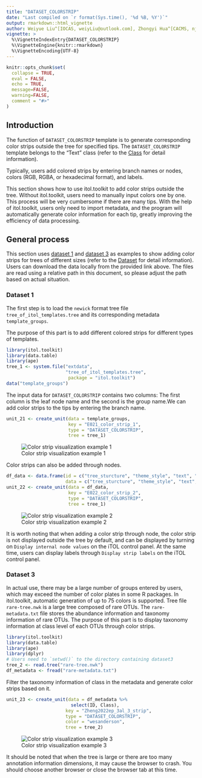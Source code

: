 ```yaml
---
title: "DATASET_COLORSTRIP"
date: "Last compiled on `r format(Sys.time(), '%d %B, %Y')`"
output: rmarkdown::html_vignette
author: Weiyue Liu^[IOCAS, weiyLiu@outlook.com], Zhongyi Hua^[CACMS, njbxhzy@hotmail.com], Tong Zhou^[IOCAS, tongzhou2017@gmail.com]
vignette: >
  %\VignetteIndexEntry{DATASET_COLORSTRIP}
  %\VignetteEngine{knitr::rmarkdown}
  %\VignetteEncoding{UTF-8}
---
```


```r
knitr::opts_chunk$set(
  collapse = TRUE,
  eval = FALSE,
  echo = TRUE,
  message=FALSE,
  warning=FALSE,
  comment = "#>"
)
```

## Introduction
The function of `DATASET_COLORSTRIP` template is to generate corresponding color strips outside the tree for specified tips. The `DATASET_COLORSTRIP` template belongs to the "Text" class (refer to the [Class]() for detail information).

Typically, users add colored strips by entering branch names or nodes, colors (RGB, RGBA, or hexadecimal format), and labels. 

This section shows how to use itol.toolkit to add color strips outside the tree. Without itol.toolkit, users need to manually input colors one by one. This process will be very cumbersome if there are many tips. With the help of itol.toolkit, users only need to import metadata, and the program will automatically generate color information for each tip, greatly improving the efficiency of data processing.

## General process
This section uses [dataset 1](https://github.com/TongZhou2017/itol.toolkit/tree/master/inst/extdata/dataset1) and [dataset 3](https://github.com/TongZhou2017/itol.toolkit/tree/master/inst/extdata/dataset3) as examples to show adding color strips for trees of different sizes (refer to the  [Dataset](https://tongzhou2017.github.io/itol.toolkit/articles/Datasets.html) for detail information). Users can download the data locally from the provided link above. The files are read using a relative path in this document, so please adjust the path based on actual situation.

### Dataset 1
The first step is to load the `newick` format tree file `tree_of_itol_templates.tree` and its corresponding metadata `template_groups`.

The purpose of this part is to add different colored strips for different types of templates.
```r
library(itol.toolkit)
library(data.table)
library(ape)
tree_1 <- system.file("extdata",
                      "tree_of_itol_templates.tree",
                       package = "itol.toolkit")
data("template_groups")
```
The input data for `DATASET_COLORSTRIP` contains two columns: The first column is the leaf node name and the second is the group name.We can add color strips to the tips by entering the branch name. 
```r
unit_21 <- create_unit(data = template_groups,
                       key = "E021_color_strip_1",
                       type = "DATASET_COLORSTRIP",
                       tree = tree_1)
```

![Color strip visualization example 1](images/DATASET_COLORSTRIP_1.png)

Color strips can also be added through nodes.
```r
df_data <- data.frame(id = c("tree_sturcture", "theme_style", "text", "basic_plot", "advanced_plot"),
                      data = c("tree_sturcture", "theme_style", "text", "basic_plot", "advanced_plot"))
unit_22 <- create_unit(data = df_data,
                       key = "E022_color_strip_2",
                       type = "DATASET_COLORSTRIP",
                       tree = tree_1)
```

![Color strip visualization example 2](images/DATASET_COLORSTRIP_2.png)

It is worth noting that when adding a color strip through node, the color strip is not displayed outside the tree by default, and can be displayed by turning on `Display internal node values` on the iTOL control panel. At the same time, users can display labels through `Display strip labels` on the iTOL control panel.

### Dataset 3
In actual use, there may be a large number of groups entered by users, which may exceed the number of color plates in some R  packages. In itol.toolkit, automatic generation of up to 75 colors is supported. Tree file `rare-tree.nwk` is a large tree composed of rare OTUs. The `rare-metadata.txt` file stores the abundance information and taxonomy information of rare OTUs.
The purpose of this part is to display taxonomy information at class level of each OTUs through color strips.
```r
library(itol.toolkit)
library(data.table)
library(ape)
library(dplyr)
# Users need to `setwd()` to the directory containing dataset3
tree_2 <- read.tree("rare-tree.nwk")
df_metadata <- fread("rare-metadata.txt")
```
Filter the taxonomy information of class in the metadata and generate color strips based on it.
```r
unit_23 <- create_unit(data = df_metadata %>% 
                        select(ID, Class), 
                      key = "Zheng2022ep_3al_3_strip",
                      type = "DATASET_COLORSTRIP",
                      color = "wesanderson",
                      tree = tree_2)
```

![Color strip visualization example 3](images/DATASET_COLORSTRIP_3.png)

It should be noted that when the tree is large or there are too many annotation information dimensions, it may cause the browser to crash. You should choose another browser or close the browser tab at this time.
